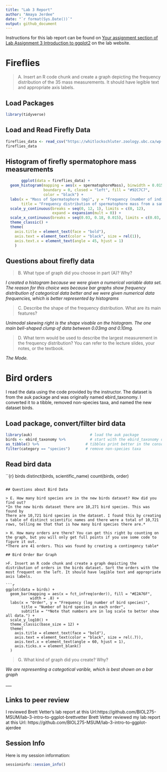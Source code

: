 ```yaml
---
title: "Lab 3 Report"
author: "Amaya Jerdee"
date: "`r format(Sys.Date())`"
output: github_document
---
```

  
Instructions for this lab report can be found on [Your assignment section of Lab Assignment 3 Introduction to ggplot2](https://biol275-msum.github.io/introduction-to-ggplot2.html#your-assignment) on the lab website.
                                                                                                                      
# Fireflies
> A. Insert an R code chunk and create a graph depicting the frequency distribution of the 35 mass measurements. It should have legible text and appropriate axis labels.

## Load Packages
                                                                                                                         
```r
library(tidyverse)
```
                                                                                                                         
## Load and Read Firefly Data
                                                                                                                         
```r
fireflies_data <- read_csv("https://whitlockschluter.zoology.ubc.ca/wp-content/data/chapter02/chap02q19FireflySpermatophoreMass.csv") 
fireflies_data
```
                                                                                                                         
## Histogram of firefly spermatophore mass measurements
                                                                                                                         
```r
       ggplot(data = fireflies_data) +
  geom_histogram(mapping = aes(x = spermatophoreMass), binwidth = 0.015, 
                 boundary = 0, closed = "left", fill = "#92C7C7", 
                 color = "black") +
  labs(x = "Mass of Spermatophore (mg)", y = "Frequency (number of individual fireflies)", 
       title = "Frequency distribution of spermatophore mass from a sample of 35 male fireflies") +
  scale_y_continuous(breaks = seq(0, 12, 1), limits = c(0, 12), 
                     expand = expansion(mult = 0)) +
  scale_x_continuous(breaks = seq(0.03, 0.18, 0.015), limits = c(0.03, 0.18)) +
  theme_classic() +
  theme(
    axis.title = element_text(face = "bold"),
    axis.text = element_text(color = "black", size = rel(1)),
    axis.text.x = element_text(angle = 45, hjust = 1)
    )                                                                                       
```

## Questions about firefly data
                                                                                                                         
 > B. What type of graph did you choose in part (A)? Why?

*I created a histogram because we were given a numerical variable data set. The reason for this choice was because bar graphs show frequency distribution of categorical data better and we were given numerical data frequencies, which is better represented by histograms*                                                                                                                  
                                                                                                                           
> C. Describe the shape of the frequency distribution. What are its main features?

*Unimodal skewing right is the shape visable on the histogram. The one main bell-shaped clump of data between 0.03mg and 0.10mg.*                                                                                                                         
                                                                                                                           
> D. What term would be used to describe the largest measurement in the frequency distribution? You can refer to the lecture slides, your notes, or the textbook.
 
*The Mode.*
                                                                                                                           
# Bird orders
                                                                                                                           
I read the data using the code provided by the instructor. The dataset is from the auk package and was originally named ebird_taxonomy. I converted it to a tibble, removed non-species taxa, and named the new dataset birds.
                                                                                                                         
## Load package, convert/filter bird data
                                                                                                                         
```r
library(auk)                          # load the auk package
birds <- ebird_taxonomy %>%           # start with the ebird_taxonomy data
as_tibble() %>%                     # tibbles print better in the console
filter(category == "species")       # remove non-species taxa
```
                                                                                                                         
## Read bird data
                                                                                                                         
``{r}
birds
distinct(birds, scientific_name)
count(birds, order)
```                                                                                                                         
                                                                                                                         
## Questions about Bird Data 
                                                                                                                         
> E. How many bird species are in the new birds dataset? How did you find out?
*In the new birds dataset there are 10,271 bird species. This was found by  
There are 10,721 bird species in the dataset. I found this by creating a table of distinct scientific names and there were a total of 10,721 rows, telling me that that is how many bird species there are.*
                                                                                                                           
> H. How many orders are there? You can get this right by counting on the graph, but you will only get full points if you use some code to figure it out.
*There are 41 orders. This was found by creating a contingency table*
                                                                                                                           
## Bird Order Bar Graph
                                                                                                                           
>F. Insert an R code chunk and create a graph depicting the distribution of orders in the birds dataset. Sort the orders with the most frequent on the left. It should have legible text and appropriate axis labels.

```r
ggplot(data = birds) +
  geom_bar(mapping = aes(x = fct_infreq(order)), fill = "#E2A76F", 
           width = .8) +
  labs(x = "Order", y = "Frequency (log number of bird species)", 
       title = "Number of bird species in each order", 
       subtitle = "*Note that numbers are in log scale to better show all data.") +
  scale_y_log10() +
  theme_classic(base_size = 12) +
  theme(
    axis.title = element_text(face = "bold"),
    axis.text = element_text(color = "black", size = rel(.7)),
    axis.text.x = element_text(angle = 60, hjust = 1),
    axis.ticks.x = element_blank()
  )                                                                                                                     
```                                                                                                                      

> G. What kind of graph did you create? Why?

*We are representing a categotical varible, which is best shown on a bar graph*
                                                                                    
\_\_\_

## Links to peer review
I reviewed Brett Vetter's lab report at this Url:https://github.com/BIOL275-MSUM/lab-3-intro-to-ggplot-brettvetter
Brett Vetter reviewed my lab report at this Url: https://github.com/BIOL275-MSUM/lab-3-intro-to-ggplot-ajerdee

## Session Info

Here is my session information:

```r
sessioninfo::session_info()
```

